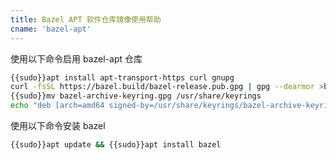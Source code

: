 ```yaml
---
title: Bazel APT 软件仓库镜像使用帮助
cname: 'bazel-apt'
---
```


使用以下命令启用 bazel-apt 仓库

<CodeBlock>

```bash
{{sudo}}apt install apt-transport-https curl gnupg
curl -fsSL https://bazel.build/bazel-release.pub.gpg | gpg --dearmor >bazel-archive-keyring.gpg
{{sudo}}mv bazel-archive-keyring.gpg /usr/share/keyrings
echo "deb [arch=amd64 signed-by=/usr/share/keyrings/bazel-archive-keyring.gpg] {{http_protocol}}{{mirror}} stable jdk1.8" | {{sudo}}tee /etc/apt/sources.list.d/bazel.list
```

</CodeBlock>

使用以下命令安装 bazel

<CodeBlock>

```bash
{{sudo}}apt update && {{sudo}}apt install bazel
```

</CodeBlock>
